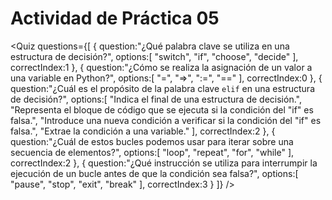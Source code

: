 # Actividad de Práctica 05

<Quiz questions={[
   {
      question:"¿Qué palabra clave se utiliza en una estructura de decisión?",
      options:[
         "switch",
         "if",
         "choose",
         "decide"
      ],
      correctIndex:1
   },
   {
      question:"¿Cómo se realiza la asignación de un valor a una variable en Python?",
      options:[
         "=",
         "=>",
         ":=",
         "=="
      ],
      correctIndex:0
   },
   {
      question:"¿Cuál es el propósito de la palabra clave `elif` en una estructura de decisión?",
      options:[
         "Indica el final de una estructura de decisión.",
         "Representa el bloque de código que se ejecuta si la condición del \"if\" es falsa.",
         "Introduce una nueva condición a verificar si la condición del \"if\" es falsa.",
         "Extrae la condición a una variable."
      ],
      correctIndex:2
   },
   {
      question:"¿Cuál de estos bucles podemos usar para iterar sobre una secuencia de elementos?",
      options:[
         "loop",
         "repeat",
         "for",
         "while"
      ],
      correctIndex:2
   },
   {
      question:"¿Qué instrucción se utiliza para interrumpir la ejecución de un bucle antes de que la condición sea falsa?",
      options:[
         "pause",
         "stop",
         "exit",
         "break"
      ],
      correctIndex:3
   }
]} />